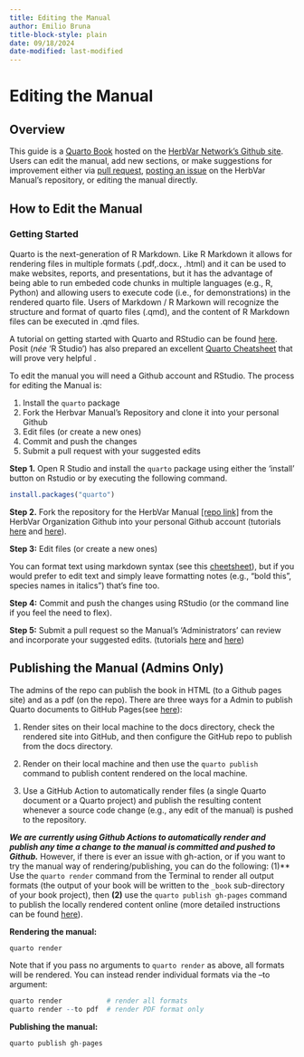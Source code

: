 ```yaml
---
title: Editing the Manual
author: Emilio Bruna
title-block-style: plain
date: 09/18/2024
date-modified: last-modified
---
```


# Editing the Manual

## Overview

This guide is a [Quarto Book](https://quarto.org/docs/books) hosted on the [HerbVar Network's Github site](https://github.com/HerbVar-Network). Users can edit the manual, add new sections, or make suggestions for improvement either via [pull request](https://github.com/HerbVar-Network/project_manual/pulls), [posting an issue](https://github.com/HerbVar-Network/project_manual/issues) on the HerbVar Manual's repository, or editing the manual directly. 

## How to Edit the Manual 

### Getting Started

Quarto is the next-generation of R Markdown. Like R Markdown it allows for rendering files in multiple formats (.pdf,.docx., .html) and it can be used to make websites, reports, and presentations, but it has the advantage of being able to run embeded code chunks in multiple languages (e.g., R, Python) and allowing users to execute code (i.e., for demonstrations) in the rendered quarto file. Users of Markdown / R Markown will recognize the structure and format of quarto files (.qmd), and the content of R Markdown files can be executed in .qmd files. 

::: {.callout-tip}

A tutorial on getting started with Quarto and RStudio can be found [here](https://quarto.org/docs/get-started/hello/rstudio.html). Posit (_née_ 'R Studio') has also prepared an excellent [Quarto Cheatsheet](https://rstudio.github.io/cheatsheets/html/quarto.html) that will prove very helpful .

:::




To edit the manual you will need a Github account and RStudio. The process for editing the Manual is:

1. Install the `quarto` package
1. Fork the Herbvar Manual's Repository and clone it into your personal Github
1. Edit files (or create a new ones)
1. Commit and push the changes
1. Submit a pull request with your suggested edits



**Step 1.** Open R Studio and install the `quarto` package using either the 'install' button on Rstudio or by executing the following command.

```.r
install.packages("quarto")
```

**Step 2.** Fork the repository for the HerbVar Manual [[repo link]](https://github.com/HerbVar-Network/herbvar_manual) from the HerbVar Organization Github into your personal Github account (tutorials [here](https://github.com/rstats-tln/fork-and-clone-repo) and  [here](https://datacarpentry.org/rr-version-control/03-git-in-rstudio/)).

**Step 3:** Edit files (or create a new ones)

You can format text using markdown syntax (see this [cheetsheet](https://rstudio.github.io/cheatsheets/html/rmarkdown.html)), but if you would prefer to edit text and simply leave formatting notes (e.g., "bold this", species names in italics")  that's fine too.

**Step 4:** Commit and push the changes using RStudio (or the command line if you feel the need to flex).

**Step 5:** Submit a pull request so the Manual's 'Administrators' can review and incorporate your suggested edits. (tutorials  [here](https://docs.github.com/en/pull-requests/collaborating-with-pull-requests/proposing-changes-to-your-work-with-pull-requests/creating-a-pull-request) and [here](https://gcapes.github.io/swc-pr-tutorial/01-git-collaboration/index.html))


## Publishing the Manual (Admins Only)

The admins of the repo can publish the book in HTML (to a Github pages site) and as a pdf (on the repo). There are three ways for a Admin to publish Quarto documents to GitHub Pages(see [here](https://quarto.org/docs/publishing/github-pages.html)):

1. Render sites on their local machine to the docs directory, check the rendered site into GitHub, and then configure the GitHub repo to publish from the docs directory.

2. Render on their local machine and then use the `quarto publish` command to publish content rendered on the local machine.

3. Use a GitHub Action to automatically render files (a single Quarto document or a Quarto project) and publish the resulting content whenever a source code change (e.g., any edit of the manual) is pushed to the repository.

**_We are currently using Github Actions to automatically render and publish any time a change to the manual is committed and pushed to Github._**  However, if there is ever an issue with gh-action, or if you want to try the manual way of rendering/publishing, you can do the following: (1)** Use the `quarto render` command from the Terminal to render all output formats (the output of your book will be written to the `_book` sub-directory of your book project), then **(2)** use the `quarto publish gh-pages` command to publish the locally rendered content online (more detailed instructions can be found [here](https://quarto.org/docs/books/)).

**Rendering the  manual:**

```.r
quarto render
```

Note that if you pass no arguments to `quarto render` as above, all formats will be rendered. You can instead render individual formats via the --to argument:

```.r

quarto render           # render all formats
quarto render --to pdf  # render PDF format only

```
**Publishing the  manual:**
```.r
quarto publish gh-pages
```
